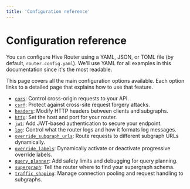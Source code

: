 ```yaml
---
title: 'Configuration reference'
---
```


# Configuration reference

You can configure Hive Router using a YAML, JSON, or TOML file (by default, `router.config.yaml`).
We'll use YAML for all examples in this documentation since it's the most readable.

This page covers all the main configuration options available. Each option links to a detailed page
that explains how to use that feature.

- [`cors`](./configuration/cors): Control cross-origin requests to your API.
- [`csrf`](./configuration/csrf): Protect against cross-site request forgery attacks.
- [`headers`](./configuration/headers): Modify HTTP headers between clients and subgraphs.
- [`http`](./configuration/http): Set the host and port for your router.
- [`jwt`](./configuration/jwt): Add JWT-based authentication to secure your endpoint.
- [`log`](./configuration/log): Control what the router logs and how it formats log messages.
- [`override_subgraph_urls`](./configuration/override_subgraph_urls): Route requests to different
  subgraph URLs dynamically.
- [`override_labels`](./configuration/override_labels): Dynamically activate or deactivate progressive override labels.
- [`query_planner`](./configuration/query_planner): Add safety limits and debugging for query
  planning.
- [`supergraph`](./configuration/supergraph): Tell the router where to find your supergraph schema.
- [`traffic_shaping`](./configuration/traffic_shaping): Manage connection pooling and request
  handling to subgraphs.
